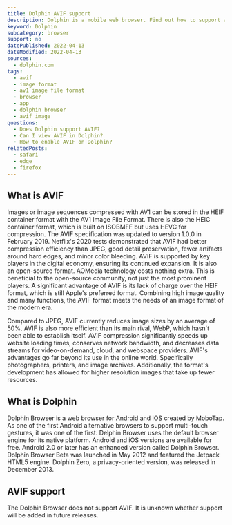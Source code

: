 ```yaml
---
title: Dolphin AVIF support
description: Dolphin is a mobile web browser. Find out how to support and view AVIF images.
keyword: Dolphin
subcategory: browser
support: no
datePublished: 2022-04-13
dateModified: 2022-04-13
sources:
  - dolphin.com
tags:
  - avif
  - image format
  - av1 image file format
  - browser
  - app
  - dolphin browser
  - avif image
questions:
  - Does Dolphin support AVIF?
  - Can I view AVIF in Dolphin?
  - How to enable AVIF on Dolphin?
relatedPosts:
  - safari
  - edge
  - firefox
---
```


## What is AVIF

Images or image sequences compressed with AV1 can be stored in the HEIF container format with the AV1 Image File Format. There is also the HEIC container format, which is built on ISOBMFF but uses HEVC for compression. The AVIF specification was updated to version 1.0.0 in February 2019. Netflix's 2020 tests demonstrated that AVIF had better compression efficiency than JPEG, good detail preservation, fewer artifacts around hard edges, and minor color bleeding. AVIF is supported by key players in the digital economy, ensuring its continued expansion. It is also an open-source format. AOMedia technology costs nothing extra. This is beneficial to the open-source community, not just the most prominent players. A significant advantage of AVIF is its lack of charge over the HEIF format, which is still Apple's preferred format. Combining high image quality and many functions, the AVIF format meets the needs of an image format of the modern era.

Compared to JPEG, AVIF currently reduces image sizes by an average of 50%. AVIF is also more efficient than its main rival, WebP, which hasn't been able to establish itself. AVIF compression significantly speeds up website loading times, conserves network bandwidth, and decreases data streams for video-on-demand, cloud, and webspace providers. AVIF's advantages go far beyond its use in the online world. Specifically photographers, printers, and image archives. Additionally, the format's development has allowed for higher resolution images that take up fewer resources.

## What is Dolphin

Dolphin Browser is a web browser for Android and iOS created by MoboTap. As one of the first Android alternative browsers to support multi-touch gestures, it was one of the first. Delphin Browser uses the default browser engine for its native platform. Android and iOS versions are available for free. Android 2.0 or later has an enhanced version called Dolphin Browser. Dolphin Browser Beta was launched in May 2012 and featured the Jetpack HTML5 engine. Dolphin Zero, a privacy-oriented version, was released in December 2013.

## AVIF support

The Dolphin Browser does not support AVIF. It is unknown whether support will be added in future releases.
